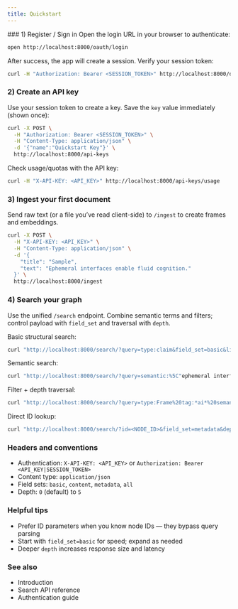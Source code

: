 ```yaml
---
title: Quickstart
---
```


<div className='fd-steps [&_h3]:fd-step'>
### 1) Register / Sign in
Open the login URL in your browser to authenticate:

```bash
open http://localhost:8000/oauth/login
```

After success, the app will create a session. Verify your session token:

```bash
curl -H "Authorization: Bearer <SESSION_TOKEN>" http://localhost:8000/oauth/me
```

### 2) Create an API key
Use your session token to create a key. Save the `key` value immediately (shown once):

```bash
curl -X POST \
  -H "Authorization: Bearer <SESSION_TOKEN>" \
  -H "Content-Type: application/json" \
  -d '{"name":"Quickstart Key"}' \
  http://localhost:8000/api-keys
```

Check usage/quotas with the API key:

```bash
curl -H "X-API-KEY: <API_KEY>" http://localhost:8000/api-keys/usage
```

### 3) Ingest your first document
Send raw text (or a file you’ve read client-side) to `/ingest` to create frames and embeddings.

```bash
curl -X POST \
  -H "X-API-KEY: <API_KEY>" \
  -H "Content-Type: application/json" \
  -d '{
    "title": "Sample",
    "text": "Ephemeral interfaces enable fluid cognition."
  }' \
  http://localhost:8000/ingest
```

### 4) Search your graph
Use the unified `/search` endpoint. Combine semantic terms and filters; control payload with `field_set` and traversal with `depth`.

Basic structural search:

```bash
curl "http://localhost:8000/search/?query=type:claim&field_set=basic&limit=5"
```

Semantic search:

```bash
curl "http://localhost:8000/search/?query=semantic:%5C"ephemeral interfaces%5C"&field_set=content&limit=10"
```

Filter + depth traversal:

```bash
curl "http://localhost:8000/search/?query=type:Frame%20tag:*ai*%20semantic:algorithms&field_set=metadata&depth=2&limit=10"
```

Direct ID lookup:

```bash
curl "http://localhost:8000/search/?id=<NODE_ID>&field_set=metadata&depth=1"
```
</div>

### Headers and conventions
- Authentication: `X-API-KEY: <API_KEY>` or `Authorization: Bearer <API_KEY|SESSION_TOKEN>`
- Content type: `application/json`
- Field sets: `basic`, `content`, `metadata`, `all`
- Depth: `0` (default) to `5`

### Helpful tips
- Prefer ID parameters when you know node IDs — they bypass query parsing
- Start with `field_set=basic` for speed; expand as needed
- Deeper `depth` increases response size and latency

### See also
- Introduction
- Search API reference
- Authentication guide



